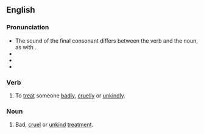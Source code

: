 {{also|illuse}}

==English==

===Pronunciation===
* The sound of the final consonant differs between the verb and the noun, as with {{m|en|use}}.
* {{audio|en|En-us-ill use.ogg|Audio (US)}}
* {{audio|en|En-us-ill-use (alternative pronunciation).ogg|Audio (US, Alternative form)}}
* {{audio|en|en-uk-ill-use.ogg|Audio (UK, noun form)}}

===Verb===
{{en-verb|head=[[ill]]-[[use]]}}

# To [[treat]] someone [[badly]], [[cruelly]] or [[unkindly]].

===Noun===
{{en-noun|-}}

# Bad, [[cruel]] or [[unkind]] [[treatment]].